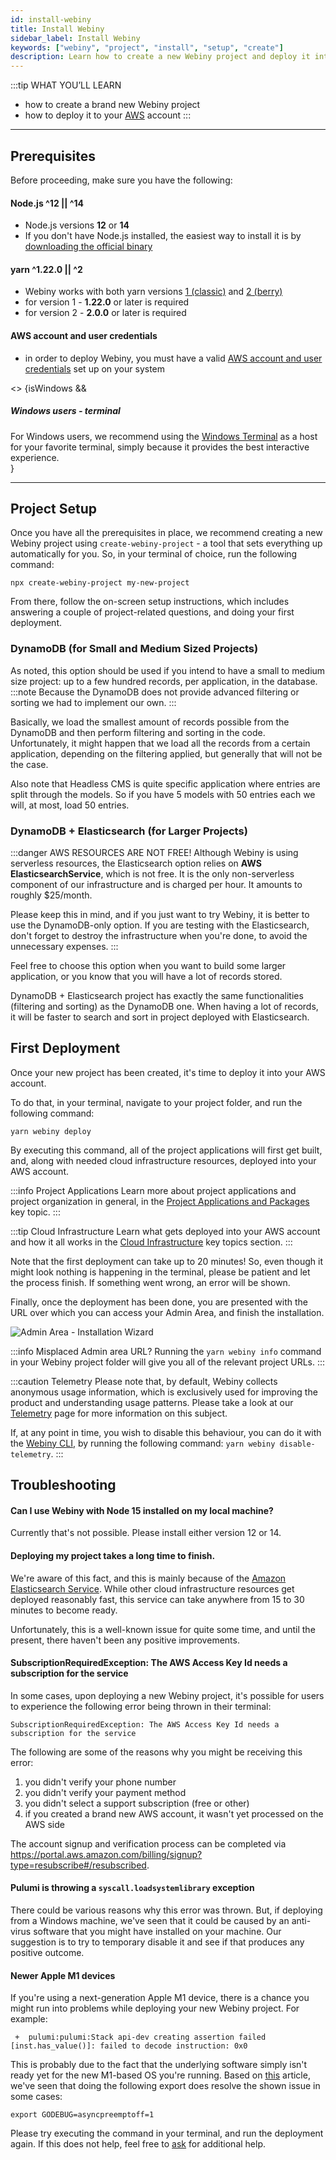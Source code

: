 ```yaml
---
id: install-webiny
title: Install Webiny
sidebar_label: Install Webiny
keywords: ["webiny", "project", "install", "setup", "create"]
description: Learn how to create a new Webiny project and deploy it into your AWS account.
---
```



:::tip WHAT YOU’LL LEARN
- how to create a brand new Webiny project
- how to deploy it to your [AWS](https://aws.amazon.com/) account
:::

---

## Prerequisites

Before proceeding, make sure you have the following:

#### Node.js ^12 || ^14

- Node.js versions **12** or **14**
- If you don't have Node.js installed, the easiest way to install it is by [downloading the official binary](https://nodejs.org/en/)

#### yarn ^1.22.0 || ^2

- Webiny works with both yarn versions [1 (classic)](https://yarnpkg.com/en/docs/install) and [2 (berry)](https://yarnpkg.com/)
- for version 1 - **1.22.0** or later is required
- for version 2 - **2.0.0** or later is required

#### AWS account and user credentials

- in order to deploy Webiny, you must have a valid [AWS account and user credentials](/docs/how-to-guides/deployment/aws/configure-aws-credentials) set up on your system

<>
{isWindows &&
<div className="admonition admonition-caution alert alert--warning">
    <h5>Windows users - terminal</h5>
    For Windows users, we recommend using the <a href="https://github.com/microsoft/terminal">Windows Terminal</a> as a host for your favorite terminal, simply because it provides the best interactive experience.
</div>}
</>

---

## Project Setup

Once you have all the prerequisites in place, we recommend creating a new Webiny project using `create-webiny-project` - a tool that sets everything up automatically for you. So, in your terminal of choice, run the following command:

```
npx create-webiny-project my-new-project
```

From there, follow the on-screen setup instructions, which includes answering a couple of project-related questions, and doing your first deployment.

### DynamoDB (for Small and Medium Sized Projects)
As noted, this option should be used if you intend to have a small to medium size project: up to a few hundred records, per application, in the database.
:::note
Because the DynamoDB does not provide advanced filtering or sorting we had to implement our own.
:::

Basically, we load the smallest amount of records possible from the DynamoDB and then perform filtering and sorting in the code.
Unfortunately, it might happen that we load all the records from a certain application, depending on the filtering applied, but generally that will not be the case.

Also note that Headless CMS is quite specific application where entries are split through the models. So if you have 5 models with 50 entries each we will, at most, load 50 entries.


### DynamoDB + Elasticsearch (for Larger Projects)
:::danger AWS RESOURCES ARE NOT FREE!
Although Webiny is using serverless resources, the Elasticsearch option relies on **AWS ElasticsearchService**, which is not free.
It is the only non-serverless component of our infrastructure and is charged per hour. It amounts to roughly $25/month.

Please keep this in mind, and if you just want to try Webiny, it is better to use the DynamoDB-only option.
If you are testing with the Elasticsearch, don't forget to destroy the infrastructure when you're done, to avoid the unnecessary expenses.
:::

Feel free to choose this option when you want to build some larger application, or you know that you will have a lot of records stored.

DynamoDB + Elasticsearch project has exactly the same functionalities (filtering and sorting) as the DynamoDB one.
When having a lot of records, it will be faster to search and sort in project deployed with Elasticsearch.



## First Deployment

Once your new project has been created, it's time to deploy it into your AWS account.

To do that, in your terminal, navigate to your project folder, and run the following command:

```
yarn webiny deploy
```

By executing this command, all of the project applications will first get built, and, along with needed cloud infrastructure resources, deployed into your AWS account.

:::info Project Applications
Learn more about project applications and project organization in general, in the [Project Applications and Packages](/docs/key-topics/project-organization/project-applications-and-packages) key topic.
:::

:::tip Cloud Infrastructure
Learn what gets deployed into your AWS account and how it all works in the [Cloud Infrastructure](/docs/key-topics/cloud-infrastructure/introduction) key topics section.
:::

Note that the first deployment can take up to 20 minutes! So, even though it might look nothing is happening in the terminal, please be patient and let the process finish. If something went wrong, an error will be shown.

Finally, once the deployment has been done, you are presented with the URL over which you can access your Admin Area, and finish the installation.

![Admin Area - Installation Wizard](./install-webiny/installation-wizard.png)

:::info Misplaced Admin area URL?
Running the `yarn webiny info` command in your Webiny project folder will give you all of the relevant project URLs.
:::

:::caution Telemetry
Please note that, by default, Webiny collects anonymous usage information, which is exclusively used for improving the product and understanding usage patterns. Please take a look at our [Telemetry](https://www.webiny.com/telemetry/) page for more information on this subject.

If, at any point in time, you wish to disable this behaviour, you can do it with the [Webiny CLI](/docs/key-topics/webiny-cli), by running the following command: `yarn webiny disable-telemetry`.
:::

## Troubleshooting

#### Can I use Webiny with Node 15 installed on my local machine?

Currently that's not possible. Please install either version 12 or 14.

#### Deploying my project takes a long time to finish.

We're aware of this fact, and this is mainly because of the [Amazon Elasticsearch Service](https://aws.amazon.com/elasticsearch-service/). While other cloud infrastructure resources get deployed reasonably fast, this service can take anywhere from 15 to 30 minutes to become ready.

Unfortunately, this is a well-known issue for quite some time, and until the present, there haven't been any positive improvements.

#### SubscriptionRequiredException: The AWS Access Key Id needs a subscription for the service

In some cases, upon deploying a new Webiny project, it's possible for users to experience the following error being thrown in their terminal:

```
SubscriptionRequiredException: The AWS Access Key Id needs a subscription for the service
```

The following are some of the reasons why you might be receiving this error:

1. you didn't verify your phone number
2. you didn't verify your payment method
3. you didn't select a support subscription (free or other)
4. if you created a brand new AWS account, it wasn't yet processed on the AWS side

The account signup and verification process can be completed via https://portal.aws.amazon.com/billing/signup?type=resubscribe#/resubscribed.

#### Pulumi is throwing a `syscall.loadsystemlibrary` exception
There could be various reasons why this error was thrown. But, if deploying from a Windows machine, we've seen that it could be
caused by an anti-virus software that you might have installed on your machine. Our suggestion is to try to temporary disable it and see if that produces any positive outcome.

#### Newer Apple M1 devices

If you're using a next-generation Apple M1 device, there is a chance you might run into problems while deploying your new Webiny project. For example:

```
 +  pulumi:pulumi:Stack api-dev creating assertion failed [inst.has_value()]: failed to decode instruction: 0x0
```

This is probably due to the fact that the underlying software simply isn't ready yet for the new M1-based OS you're running. Based on [this](https://github.com/hashicorp/terraform/issues/27350) article, we've seen that doing the following export does resolve the shown issue in some cases:

```
export GODEBUG=asyncpreemptoff=1
```

Please try executing the command in your terminal, and run the deployment again. If this does not help, feel free to [ask](https://www.webiny.com/slack) for additional help.

